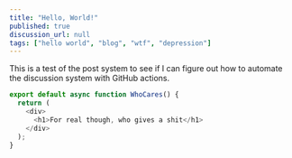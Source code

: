 ```yaml
---
title: "Hello, World!"
published: true
discussion_url: null
tags: ["hello world", "blog", "wtf", "depression"]
---
```


This is a test of the post system to see if I can figure out how to automate the
discussion system with GitHub actions.

```javascript
export default async function WhoCares() {
  return (
    <div>
      <h1>For real though, who gives a shit</h1>
    </div>
  );
}
```
